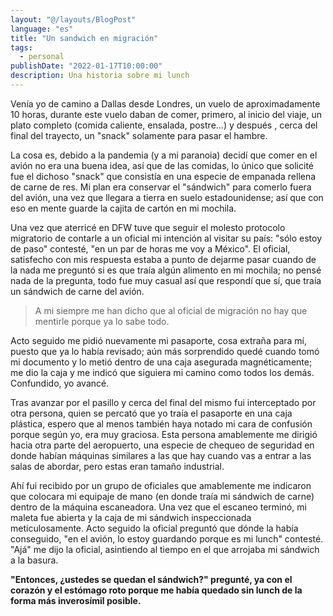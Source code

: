 ```yaml
---
layout: "@/layouts/BlogPost"
language: "es"
title: "Un sandwich en migración"
tags: 
  - personal
publishDate: "2022-01-17T10:00:00"
description: Una historia sobre mi lunch
---
```

Venía yo de camino a Dallas desde Londres, un vuelo de aproximadamente 10 horas, durante este vuelo daban de comer, primero, al inicio del viaje, un plato completo (comida caliente, ensalada, postre...) y después , cerca del final del trayecto, un "snack" solamente para pasar el hambre.

La cosa es, debido a la pandemia (y a mi paranoia) decidí que comer en el avión no era una buena idea, así que de las comidas, lo único que solicité fue el dichoso "snack" que consistía en una especie de empanada rellena de carne de res. Mi plan era conservar el "sándwich" para comerlo fuera del avión, una vez que llegara a tierra en suelo estadounidense; así que con eso en mente guarde la cajita de cartón en mi mochila.

Una vez que aterricé en DFW tuve que seguir el molesto protocolo migratorio de contarle a un oficial mi intención al visitar su país: "sólo estoy de paso" contesté, "en un par de horas me voy a México". El oficial, satisfecho con mis respuesta estaba a punto de dejarme pasar cuando de la nada me preguntó si es que traía algún alimento en mi mochila; no pensé nada de la pregunta, todo fue muy casual así que respondí que sí, que traía un sándwich de carne del avión.

 > A mi siempre me han dicho que al oficial de migración no hay que mentirle porque ya lo sabe todo.

Acto seguido me pidió nuevamente mi pasaporte, cosa extraña para mí, puesto que ya lo había revisado; aún más sorprendido quedé cuando tomó mi documento y lo metió dentro de una caja asegurada magnéticamente; me dio la caja y me indicó que siguiera mi camino como todos los demás. Confundido, yo avancé.

Tras avanzar por el pasillo y cerca del final del mismo fui interceptado por otra persona, quien se percató que yo traía el pasaporte en una caja plástica, espero que al menos también haya notado mi cara de confusión porque según yo, era muy graciosa. Esta persona amablemente me dirigió hacia otra parte del aeropuerto, una especie de chequeo de seguridad en donde habían máquinas similares a las que hay cuando vas a entrar a las salas de abordar, pero estas eran tamaño industrial. 

Ahí fui recibido por un grupo de oficiales que amablemente me indicaron que colocara mi equipaje de mano (en donde traía mi sándwich de carne) dentro de la máquina escaneadora. Una vez que el escaneo terminó, mi maleta fue abierta y la caja de mi sándwich inspeccionada meticulosamente. Acto seguido la oficial preguntó que dónde la había conseguido, "en el avión, lo estoy guardando porque es mi lunch" contesté. "Ajá" me dijo la oficial, asintiendo al tiempo en el que arrojaba mi sándwich a la basura.

**"Entonces, ¿ustedes se quedan el sándwich?" pregunté, ya con el corazón y el estómago roto porque me había quedado sin lunch de la forma más inverosímil posible.**
